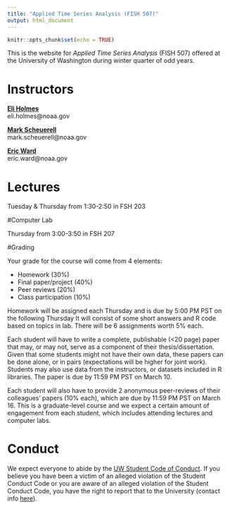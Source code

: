 ```yaml
---
title: "Applied Time Series Analysis (FISH 507)"
output: html_document
---
```


```r
knitr::opts_chunk$set(echo = TRUE)
```

This is the website for _Applied Time Series Analysis_ (FISH 507) offered at the University of Washington during winter quarter of odd years.

# Instructors

[__Eli Holmes__](https://faculty.washington.edu/eeholmes/)  
eli.holmes@noaa.gov

[__Mark Scheuerell__](https://faculty.washington.edu/scheuerl/)  
mark.scheuerell@noaa.gov

[__Eric Ward__](https://faculty.washington.edu/warde/)  
eric.ward@noaa.gov

# Lectures

Tuesday & Thursday from 1:30-2:50 in FSH 203

#Computer Lab

Thursday from 3:00-3:50 in FSH 207

#Grading

Your grade for the course will come from 4 elements:

* Homework (30%)
* Final paper/project (40%)
* Peer reviews (20%)
* Class participation (10%)

Homework will be assigned each Thursday and is due by 5:00 PM PST on the following Thursday It will consist of some short answers and R code based on topics in lab. There will be 6 assignments worth 5% each.

Each student will have to write a complete, publishable (<20 page) paper that may, or may not, serve as a component of their thesis/dissertation. Given that some students might not have their own data, these papers can be done alone, or in pairs (expectations will be higher for joint work). Students may also use data from the instructors, or datasets included in R libraries. The paper is due by 11:59 PM PST on March 10.

Each student will also have to provide 2 anonymous peer-reviews of their colleagues’ papers (10% each), which are due by 11:59 PM PST on March 16.
This is a graduate-level course and we expect a certain amount of engagement from each student, which includes attending lectures and computer labs.

# Conduct

We expect everyone to abide by the [UW Student Code of Conduct](https://www.washington.edu/admin/rules/policies/WAC/478-120TOC.html). If you believe you have been a victim of an alleged violation of the Student Conduct Code or you are aware of an alleged violation of the Student Conduct Code, you have the right to report that to the University (contact info [here](https://www.washington.edu/cssc/for-students-2/)).